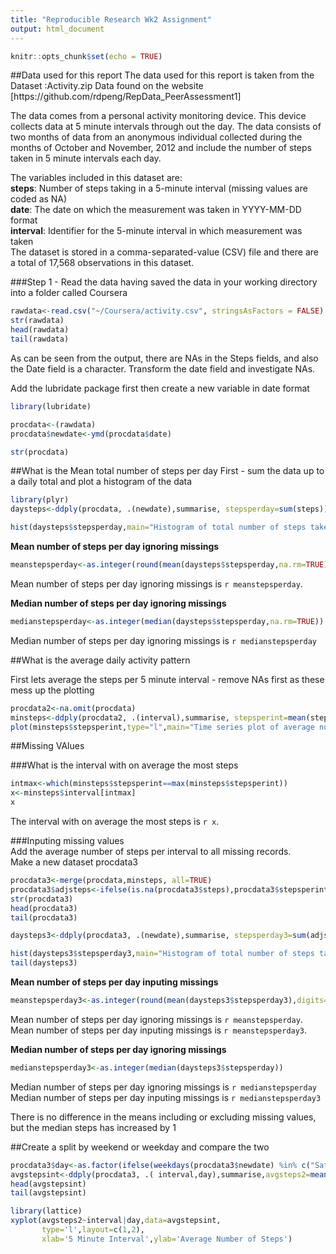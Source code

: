 ---
title: "Reproducible Research Wk2 Assignment"
output: html_document
---

```{r setup, include=FALSE}
knitr::opts_chunk$set(echo = TRUE)
```


##Data used for this report
The data used for this report is taken from the Dataset :Activity.zip Data found on the website
[https://github.com/rdpeng/RepData_PeerAssessment1]

The data comes from a personal activity monitoring device. This device collects data at 5 minute intervals through out the day. The data consists of two months of data from an anonymous individual collected during the months of October and November, 2012 and include the number of steps taken in 5 minute intervals each day.

The variables included in this dataset are:  
**steps**: Number of steps taking in a 5-minute interval (missing values are coded as NA)  
**date**: The date on which the measurement was taken in YYYY-MM-DD format  
**interval**: Identifier for the 5-minute interval in which measurement was taken  
The dataset is stored in a comma-separated-value (CSV) file and there are a total of 17,568 observations in this dataset.

###Step 1 - Read the data having saved the data in your working directory into a folder called Coursera
```{r}
rawdata<-read.csv("~/Coursera/activity.csv", stringsAsFactors = FALSE)
str(rawdata)
head(rawdata)
tail(rawdata)

```

As can be seen from the output, there are NAs in the Steps fields, and also the Date field is a character. 
Transform the date field and investigate NAs. 

Add the lubridate package first then create a new variable in date format
```{r, echo=TRUE}
library(lubridate)
```



```{r Change the data format }
procdata<-(rawdata)
procdata$newdate<-ymd(procdata$date)

str(procdata)

```



##What is the Mean total number of steps per day
First - sum the data up to a daily total and plot a histogram of the data
```{r Summarise data to daily total using plyr}
library(plyr)
daysteps<-ddply(procdata, .(newdate),summarise, stepsperday=sum(steps))

hist(daysteps$stepsperday,main="Histogram of total number of steps taken each day",ylab="number of days", xlab="Number of steps")
```
  
**Mean number of steps per day ignoring missings**
```{r}
meanstepsperday<-as.integer(round(mean(daysteps$stepsperday,na.rm=TRUE),digits=0))


```

Mean number of steps per day ignoring missings is `r meanstepsperday`.

**Median number of steps per day ignoring missings**
```{r}
medianstepsperday<-as.integer(median(daysteps$stepsperday,na.rm=TRUE))
```
 
Median number of steps per day ignoring missings is `r medianstepsperday`

##What is the average daily activity pattern

First lets average the steps per 5 minute interval
 - remove NAs first as these mess up the plotting
```{r fig.height=8,fig.width=8}
procdata2<-na.omit(procdata)
minsteps<-ddply(procdata2, .(interval),summarise, stepsperint=mean(steps))
plot(minsteps$stepsperint,type="l",main="Time series plot of average number of steps per interval",ylab="Average number of steps", xlab="5 minute interval", ylim=c(0,250), lwd=5,col="red")

```
  
##Missing VAlues

###What is the interval with on average the most steps 

```{r}
intmax<-which(minsteps$stepsperint==max(minsteps$stepsperint))
x<-minsteps$interval[intmax]
x
```
  
The interval with on average the most steps is `r x`.



###Inputing missing values  
Add the average number of steps per interval to all missing records.   
Make a new dataset procdata3

```{r}
procdata3<-merge(procdata,minsteps, all=TRUE)
procdata3$adjsteps<-ifelse(is.na(procdata3$steps),procdata3$stepsperint,procdata3$steps)
str(procdata3)
head(procdata3)
tail(procdata3)
```

```{r}
daysteps3<-ddply(procdata3, .(newdate),summarise, stepsperday3=sum(adjsteps))

hist(daysteps3$stepsperday3,main="Histogram of total number of steps taken each day -with missings imputed",ylab="number of days", xlab="Number of steps")
tail(daysteps3)
```

**Mean number of steps per day inputing missings**
```{r}
meanstepsperday3<-as.integer(round(mean(daysteps3$stepsperday3),digits=0))


```

Mean number of steps per day ignoring missings is `r meanstepsperday`.  
Mean number of steps per day inputing missings is `r meanstepsperday3`.

**Median number of steps per day ignoring missings**
```{r}
medianstepsperday3<-as.integer(median(daysteps3$stepsperday))
```
 
Median number of steps per day ignoring missings is `r medianstepsperday`  
Median number of steps per day inputing missings is `r medianstepsperday3`
  
There is no difference in the means including or excluding missing values, but the median steps has increased by 1


##Create a split by weekend or weekday and compare the two

```{r}
procdata3$day<-as.factor(ifelse(weekdays(procdata3$newdate) %in% c("Saturday","Sunday"),"Weekend","Weekday"))
avgstepsint<-ddply(procdata3, .( interval,day),summarise,avgsteps2=mean(adjsteps))
head(avgstepsint)
tail(avgstepsint)
```


```{r fig.width=8,fig.height=8}

library(lattice)
xyplot(avgsteps2~interval|day,data=avgstepsint,
       type='l',layout=c(1,2),
       xlab='5 Minute Interval',ylab='Average Number of Steps')
```


